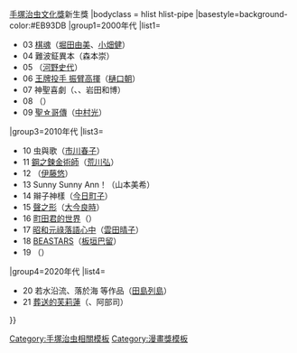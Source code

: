 {{Navbox
|name=手塚治虫文化賞新生賞
|title={{#if:{{{1|}}}|{{{1|}}}|}}[[手塚治虫文化獎]]新生獎
|bodyclass = hlist hlist-pipe
|basestyle=background-color:#EB93DB
|group1=2000年代
|list1=
* 03 [[棋魂]]（[[堀田由美]]、[[小畑健]]）
* 04 難波鉦異本（森本崇）
* 05 {{link-ja|夕凪之街 櫻之國|夕凪の街 桜の国}}（[[河野史代]]）
* 06 [[王牌投手 振臂高揮]]（[[樋口朝]]）
* 07 神聖喜劇（{{lang|ja|のぞゑのぶひさ}}、{{link-ja|大西巨人|大西巨人}}、岩田和博）
* 08 {{lang|ja|トロイメライ}}（{{link-ja|島田虎之介|島田虎之介}}）
* 09 [[聖☆哥傳]]（[[中村光 (漫畫家)|中村光]]）
|group3=2010年代
|list3=
* 10 虫與歌（[[市川春子]]）
* 11 [[鋼之鍊金術師]]（[[荒川弘]]）
* 12 {{link-ja|舒特赫爾-西夏惡靈|シュトヘル}}（[[伊藤悠]]）
* 13 Sunny Sunny Ann！（山本美希）
* 14 辮子神樣（[[今日町子]]）
* 15 [[聲之形]]（[[大今良時]]）
* 16 [[町田君的世界]]（{{link-ja|安藤由紀|安藤ゆき}}）
* 17 [[昭和元祿落語心中]]（[[雲田晴子]]）
* 18 [[BEASTARS]]（[[板垣巴留]]）
* 19 {{lang|ja|あれよ星屑}}（{{link-ja|山田参助}}）
|group4=2020年代
|list4=
* 20 若水沿流、落於海 等作品（[[田島列島]]）
* 21 [[葬送的芙莉蓮]]（{{link-ja|山田鐘人}}、阿部司）
}}
<noinclude>
{{DEFAULTSORT:手塚治虫}}
[[Category:手塚治虫相關模板]]
[[Category:漫畫獎模板]]

</noinclude>